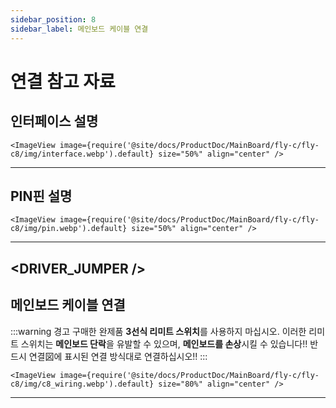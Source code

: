 ```yaml
---
sidebar_position: 8
sidebar_label: 메인보드 케이블 연결
---
```





# 연결 참고 자료

## 인터페이스 설명

    <ImageView image={require('@site/docs/ProductDoc/MainBoard/fly-c/fly-c8/img/interface.webp').default} size="50%" align="center" />
----

## PIN핀 설명

    <ImageView image={require('@site/docs/ProductDoc/MainBoard/fly-c/fly-c8/img/pin.webp').default} size="50%" align="center" />
---

<DRIVER_JUMPER />
---

## 메인보드 케이블 연결



:::warning 경고
구매한 완제품 **3선식 리미트 스위치**를 사용하지 마십시오. 이러한 리미트 스위치는 **메인보드 단락**을 유발할 수 있으며, **메인보드를 손상**시킬 수 있습니다!! 반드시 연결図에 표시된 연결 방식대로 연결하십시오!!
:::

    <ImageView image={require('@site/docs/ProductDoc/MainBoard/fly-c/fly-c8/img/c8_wiring.webp').default} size="80%" align="center" />

----
